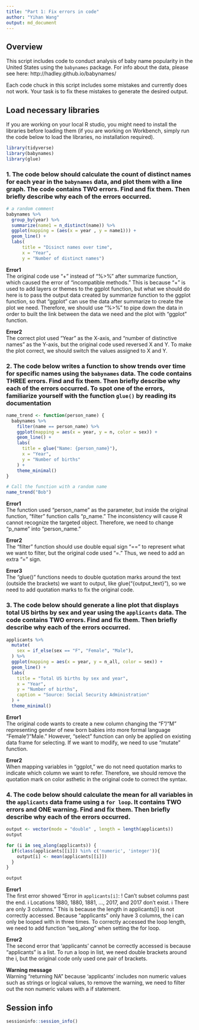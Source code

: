 ```yaml
---
title: "Part 1: Fix errors in code"
author: "Yihan Wang"
output: md_document
---
```


## Overview

This script includes code to conduct analysis of baby name popularity in the United States using the `babynames` package. For info about the data, please see here: http://hadley.github.io/babynames/

Each code chuck in this script includes some mistakes and currently does not work. Your task is to fix these mistakes to generate the desired output.


## Load necessary libraries 

If you are working on your local R studio, you might need to install the libraries before loading them (if you are working on Workbench, simply run the code below to load the libraries, no installation required).

```r
library(tidyverse)
library(babynames)
library(glue)
```


### 1. The code below should calculate the count of distinct names for each year in the `babynames` data, and plot them with a line graph. The code contains TWO errors. Find and fix them. Then briefly describe why each of the errors occurred.

```r

# a random comment
babynames %>%
  group_by(year) %>%
  summarize(name1 = n_distinct(name)) %>%
  ggplot(mapping = (aes(x = year , y = name1))) +
  geom_line() + 
  labs(
      title = "Disinct names over time",
      x = "Year",
      y = "Number of distinct names")

```

**Error1**\
The original code use "+" instead of "%>%" after summarize function, which caused the error of "incompatible methods." This is because "+" is used to add layers or themes to the ggplot function, but what we should do here is to pass the output data created by summarize function to the ggplot function, so that "ggplot" can use the data after summarize to create the plot we need. Therefore, we should use "%>%" to pipe down the data in order to built the link between the data we need and the plot with "ggplot" function. 

**Error2**\
The correct plot used "Year" as the X-axis, and "number of distinctive names" as the Y-axis, but the original code used reversed X and Y. To make the plot correct, we should switch the values assigned to X and Y.  


### 2. The code below writes a function to show trends over time for specific names using the `babynames` data. The code contains THREE errors. Find and fix them. Then briefly describe why each of the errors occurred. To spot one of the errors, familiarize yourself with the function `glue()` by reading its documentation

```r

name_trend <- function(person_name) {
  babynames %>%
    filter(name == person_name) %>%
    ggplot(mapping = aes(x = year, y = n, color = sex)) + 
    geom_line() +
    labs(
      title = glue("Name: {person_name}"),
      x = "Year",
      y = "Number of births"
    ) +
    theme_minimal()
}

# Call the function with a random name
name_trend("Bob")

```

**Error1**\
The function used "person_name" as the parameter, but inside the original function, "filter" function calls "p_name." The inconsistency will cause R cannot recognize the targeted object. Therefore, we need to change "p_name" into "person_name."

**Error2**\
The "filter" function should use double equal sign "==" to represent what we want to filter, but the original code used "=." Thus, we need to add an extra "=" sign.

**Error3**\
 The "glue()" functions needs to double quotation marks around the text (outside the brackets) we want to output, like glue("{output_text}"), so we need to add quotation marks to fix the original code.


### 3. The code below should generate a line plot that displays total US births by sex and year using the `applicants` data. The code contains TWO errors. Find and fix them. Then briefly describe why each of the errors occurred.

```r

applicants %>%
  mutate(
    sex = if_else(sex == "F", "Female", "Male"),
  ) %>%
  ggplot(mapping = aes(x = year, y = n_all, color = sex)) +
  geom_line() +
  labs(
    title = "Total US births by sex and year",
    x = "Year",
    y = "Number of births",
    caption = "Source: Social Security Administration"
  ) +
  theme_minimal()

```

**Error1**\
The original code wants to create a new column changing the "F"/"M" representing gender of new born babies into more formal language "Female"/"Male." However, "select" function can only be applied on existing data frame for selecting. If we want to modify, we need to use "mutate" function. 

**Error2**\
When mapping variables in "ggplot," we do not need quotation marks to indicate which column we want to refer. Therefore, we should remove the quotation mark on color asthetic in the original code to correct the syntax. 

### 4. The code below should calculate the mean for all variables in the `applicants` data frame using a `for loop`. It contains TWO errors and ONE warning. Find and fix them. Then briefly describe why each of the errors occurred.

```r

output <- vector(mode = "double" , length = length(applicants))
output

for (i in seq_along(applicants)) {
  if(class(applicants[[i]]) %in% c('numeric', 'integer')){ 
    output[i] <- mean(applicants[[i]])
  }
}

output 
```

**Error1**\
The first error showed "Error in `applicants[i]`:
! Can't subset columns past the end.
ℹ Locations 1880, 1880, 1881, …, 2017, and 2017 don't exist.
ℹ There are only 3 columns." This is because the length in applicants[i] is not correctly accessed. Because "applicants" only have 3 columns, the i can only be looped with in three times. To correctly accessed the loop length, we need to add function "seq_along" when setting the for loop. 

**Error2**\
The second error that 'applicants' cannot be correctly accessed is because "applicants" is a list. To run a loop in list, we need double brackets around the i, but the original code only used one pair of brackets. 

**Warning message**\
Warning "returning NA" because 'applicants' includes non numeric values such as strings or logical values, to remove the warning, we need to filter out the non numeric values with a if statement. 


## Session info

```r
sessioninfo::session_info()
```
